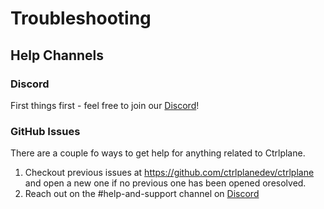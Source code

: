 # Troubleshooting

## Help Channels

### Discord

First things first - feel free to join our
[Discord](https://ctrlplane.dev/discord)!

### GitHub Issues

There are a couple fo ways to get help for anything related to Ctrlplane.

1. Checkout previous issues at https://github.com/ctrlplanedev/ctrlplane and
   open a new one if no previous one has been opened oresolved.
2. Reach out on the #help-and-support channel on
   [Discord](https://ctrlplane.dev/discord)
